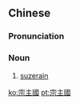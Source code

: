 ==Chinese==
{{zh-forms|s=宗主国|type=21}}

===Pronunciation===
{{zh-pron
|m=zōngzhǔguó
|cat=n
}}

===Noun===
{{zh-noun}}

# [[suzerain]] {{gloss|dominant nation or state}}

[[ko:宗主國]]
[[pt:宗主國]]
